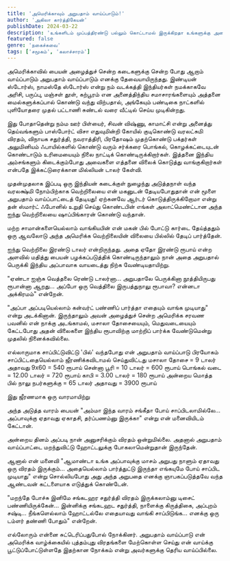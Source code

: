 ```yaml
---
title: 'அமெரிக்காவும் அறுபதாம் வாய்ப்பாடும்!'
author: 'அகிலா கார்த்திகேயன்'
publishDate: 2024-03-22
description: 'உங்களிடம் முப்பத்திரண்டு பல்லும் கொட்டாமல் இருக்கிறதா உங்களுக்கு அதை தினமும் துலக்கும் பழக்கம் இருக்கிறதா? அப்படி ஒரு பழக்கம் இருந்தால்...'
featured: false
genre: 'நகைச்சுவை'
tags: ['சமூகம்', 'கலாச்சாரம்']
---
```


அமெரிக்காவில் பையன் அழைத்துச் சென்ற கடைகளுக்கு சென்ற போது ஆறாம் வாய்ப்பாடும் அறுபதாம் வாய்ப்பாடும் எனக்கு தேவையாயிருந்தது. இண்டியன் ஸ்டோர்ஸ், நாமஸ்தே ஸ்டோர்ஸ் என்று நம் வடக்கத்தி இந்தியர்கள் நமக்காகவே அரிசி, பருப்பு, மஞ்சள் தூள், கற்பூரம் என அனைத்திந்திய சமாசாரங்களையும் அத்தனை மைல்களுக்கப்பால் கொண்டு வந்து விற்பதால், அங்கேயும் பண்டிகை நாட்களில் புளியோதரை முதல் பட்டாணி சுண்டல் வரை வீட்டில் செய்ய முடிகின்றது.

இது போதாதென்று நம்ம ஊர் பிள்யைர், சிவன் விஷ்ணு, காமாட்சி என்று அனைத்து தெய்வங்களும் பாஸ்போர்ட் விசா எதுவுமின்றி கோயில் குடிகொண்டு வரலட்சுமி விரதம், விநாயக சதுர்த்தி, நவராத்திரி, பிரதோஷம் முதற்கொண்டு பக்தர்கள் அலுமினியம் ஃபாயில்களில் கொண்டு வரும் சர்க்கரை பொங்கல், கொழக்கட்டையுடன் கொண்டாடும் உரிமையையும் நிலை நாட்டிக் கொண்டிருக்கிறார்கள்.
இத்தனை இந்திய அம்சங்களும் கிடைக்கும்போது அவைகளை எத்தனை விலைக் கொடுத்து வாங்குகிறார்கள் என்பதே இக்கட்டுரைக்கான மில்லியன் டாலர் கேள்வி.

முதன்முதலாக இப்படி ஒரு இந்தியன் கடைக்குள் நுழைந்து அடுத்தநாள் வந்த வரலக்ஷ்மி நோம்பிற்காக வெற்றிலையை என் மகனுடன் தேடியபோதுதான் என் மூளை அறுபதாம் வாய்ப்பாட்டைத் தேடியது!
ஏற்கனவே ஆர்டர் கொடுத்திருக்கிறோமா என்று தன் ஸ்மார்ட் ஃபோனில் உறுதி செய்து கொண்டபின் எங்கள் அலாட்மெண்ட்டான அந்த ஐந்து வெற்றிலையை ஷாப்பிங்காரன் கொண்டு வந்தான்.

மற்ற சாமான்களையெல்லாம் வாங்கியபின் என் மகன் பில் போட்டு கார்டை தேய்த்ததும் ஒரு ஆவலோடு அந்த அமெரிக்க வெற்றிலையின் விலையை பில்லில் தேடிப் பார்த்தேன்.

ஐந்து வெற்றிலை இரண்டு டாலர் என்றிருந்தது. அதை ஏதோ இரண்டு ரூபாய் என்ற அளவில் மதித்து பையன் பழக்கப்படுத்திக் கொண்டிருந்தாலும் நான் அதை அறுபதால் பெருக்கி இந்திய அப்பாவாக வாயடைத்து நிற்க வேண்டியதாயிற்று.

"ஏண்டா ஐஞ்சு வெத்தலை ரெண்டு டாலர்னா... அறுபதாலே பெருக்கினா நூத்தியிருபது ரூபான்னா ஆறது... அப்போ ஒரு வெத்திலை இருபத்துநாலு ரூபாவா? என்னடா அக்கிரமம்" என்றேன்.

"அப்பா அப்படியெல்லாம் கன்வர்ட் பண்ணிப் பார்த்தா எதையும் வாங்க முடியாது" என்று அடக்கினான்.
இருந்தாலும் அவன் அழைத்துச் சென்ற அமெரிக்க சரவண பவனில் என் நாக்கு அடங்காமல், மசாலா தோசையையும், மெதுவடையையும் கேட்டபோது அதன் விலைகளை இந்திய ரூபாவிற்கு மாற்றிப் பார்க்க வேண்டுமென்று முதலில் நினைக்கவில்லை.

எல்லாருமாக சாப்பிட்டுவிட்டு 'பில்' வந்தபோது என் அறுபதாம் வாய்ப்பாடு பிரயோகம் சாப்பிட்டதையெல்லாம் ஜீரணிக்கவிடாமல் செய்துவிட்டது
மசாலா தோசை = 9 டாலர் அதாவது 9x60 = 540 ரூபாய்
சென்னா பூரி = 10 டாலர் = 600 ரூபாய்
பொங்கல் வடை = 12.00 டாலர் = 720 ரூபாய்
காபி = 3.00 டாலர் = 180 ரூபாய்
அன்றைய மொத்த பில் நாலு நபர்களுக்கு = 65 டாலர்
அதாவது = 3900 ரூபாய்

இது ஜீரணமாக ஒரு வாரமாயிற்று

அந்த அடுத்த வாரம் பையன் "அம்மா இந்த வாரம் சங்கீதா போய் சாப்பிடலாமில்லே... அப்பாவுக்கு ஏதாவது ஏகாதசி, தர்ப்பணம்னு இருக்கா" என்று என் மனைவியிடம் கேட்டான்.

அன்றைய தினம் அப்படி நான் அனுசரிக்கும் விரதம் ஒன்றுமில்லை. அதனால் அறுபதாம் வாய்ப்பாட்டை மறந்துவிட்டு ஹோட்டலுக்கு போகலாமென்றுதான் இருந்தேன்.

ஆனால் என் மனைவி "ஆமாண்டா உங்க அப்பாவுக்கு மாசம் அறுபது நாளும் ஏதாவது ஒரு விரதம் இருக்கும்... அதையெல்லாம் பார்த்துட்டு இருந்தா எங்கயுமே போய் சாப்பிட முடியாது" என்று சொல்லியபோது அது அந்த அறுபதை எனக்கு ஞாபகப்படுத்தவே வந்த ஆண்டவன் கட்டளையாக எடுத்துக் கொண்டேன்.

"மறந்தே போச்சு இனிமே சங்கடஹர சதுர்த்தி விரதம் இருக்கலாம்னு டிசைட் பண்ணியிருக்கேன்... இன்னிக்கு சங்கடஹட சதுர்த்தி, நாளைக்கு கிருத்திகை, அப்புறம் சஷ்டி... நீங்களெல்லாம் ஹோட்டல்லே எதையாவது வாங்கி சாப்பிடுங்க... எனக்கு ஒரு டம்ளர் தண்ணி போதும்" என்றேன்.

எல்லோரும் என்னை சுட்டெரிப்பதுபோல் நோக்கினர். அறுபதாம் வாய்ப்பாடு என் அமெரிக்க வாழ்க்கையில் புத்தம்புது விரதங்களை மேற்கொள்ள செய்து என் வாய்க்கு பூட்டுப்போட்டுள்ளதே இதற்கான நோக்கம் என்று அவர்களுக்கு தெரிய வாய்ப்பில்லை.
